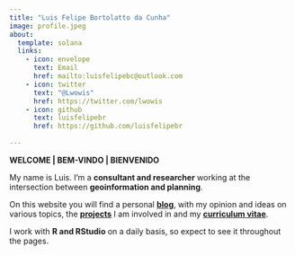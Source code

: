 ```yaml
---
title: "Luis Felipe Bortolatto da Cunha"
image: profile.jpeg
about:
  template: solana
  links:
    - icon: envelope
      text: Email
      href: mailto:luisfelipebc@outlook.com
    - icon: twitter 
      text: "@Lwowis"
      href: https://twitter.com/lwowis
    - icon: github
      text: luisfelipebr
      href: https://github.com/luisfelipebr
    
---
```


**WELCOME | BEM-VINDO | BIENVENIDO**

My name is Luis. I'm a **consultant and researcher** working at the intersection between **geoinformation and planning**.

On this website you will find a personal **[blog](blog.qmd)**, with my opinion and ideas on various topics, the **[projects](projects.qmd)** I am involved in and my **[curriculum vitae](cv.qmd)**.

I work with **R and RStudio** on a daily basis, so expect to see it throughout the pages.
